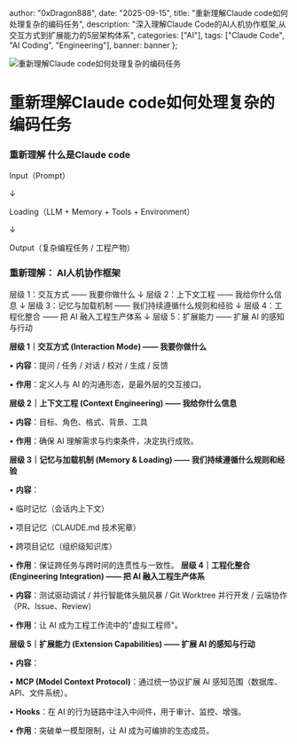 
  author: "0xDragon888",
  date: "2025-09-15",
  title: "重新理解Claude code如何处理复杂的编码任务",
  description: "深入理解Claude Code的AI人机协作框架,从交互方式到扩展能力的5层架构体系",
  categories: ["AI"],
  tags: ["Claude Code", "AI Coding", "Engineering"],
  banner: banner
};


<Image
  src={banner}
  alt="重新理解Claude code如何处理复杂的编码任务"
  className="max-h-96 aspect-video object-cover"
/>

# 重新理解Claude code如何处理复杂的编码任务


### 重新理解 什么是Claude code
Input（Prompt）

   ↓

Loading（LLM + Memory + Tools + Environment）

   ↓

Output（复杂编程任务 / 工程产物）





### 重新理解： AI人机协作框架

层级 1：交互方式 —— 我要你做什么
        ↓
层级 2：上下文工程 —— 我给你什么信息
        ↓
层级 3：记忆与加载机制 —— 我们持续遵循什么规则和经验
        ↓
层级 4：工程化整合 —— 把 AI 融入工程生产体系
        ↓
层级 5：扩展能力 —— 扩展 AI 的感知与行动



**层级 1｜交互方式 (Interaction Mode) —— 我要你做什么**

• **内容**：提问 / 任务 / 对话 / 校对 / 生成 / 反馈

• **作用**：定义人与 AI 的沟通形态，是最外层的交互接口。


**层级 2｜上下文工程 (Context Engineering) —— 我给你什么信息**

• **内容**：目标、角色、格式、背景、工具

• **作用**：确保 AI 理解需求与约束条件，决定执行成败。


**层级 3｜记忆与加载机制 (Memory & Loading) —— 我们持续遵循什么规则和经验**

• **内容**：

• 临时记忆（会话内上下文）

• 项目记忆（CLAUDE.md 技术宪章）

• 跨项目记忆（组织级知识库）

• **作用**：保证跨任务与跨时间的连贯性与一致性。
**层级 4｜工程化整合 (Engineering Integration) —— 把 AI 融入工程生产体系**

• **内容**：测试驱动调试 / 并行智能体头脑风暴 / Git Worktree 并行开发 / 云端协作（PR、Issue、Review）

• **作用**：让 AI 成为工程工作流中的"虚拟工程师"。

**层级 5｜扩展能力 (Extension Capabilities) —— 扩展 AI 的感知与行动**

• **内容**：

• **MCP (Model Context Protocol)**：通过统一协议扩展 AI 感知范围（数据库、API、文件系统）。

• **Hooks**：在 AI 的行为链路中注入中间件，用于审计、监控、增强。

• **作用**：突破单一模型限制，让 AI 成为可编排的生态成员。
